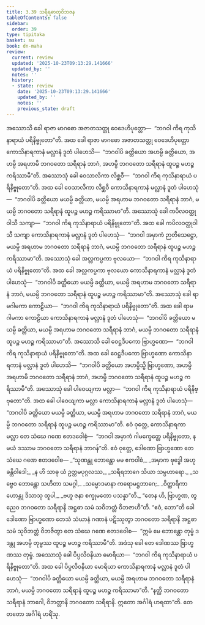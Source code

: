 ```yaml
---
title: 3.39 သရီရဓာတုဝိဘဇန
tableOfContents: false
sidebar:
  order: 39
type: tipitaka
basket: su
book: dn-maha
review:
  current: review
  updated: '2025-10-23T09:13:29.141666'
  updated_by: ''
  notes: ''
  history:
  - state: review
    date: '2025-10-23T09:13:29.141666'
    updated_by: ''
    notes: ''
    previous_state: draft
---
```



<ReviewStatus review={frontmatter.review} showDetails={true} />

<HypothesisAnnotation frontmatter={frontmatter} />

<DynamicBreadcrumb />

<Division number="236" book="dn-maha" e="ch" v="7" p="135">

<Paragraph number="515" book="dn-maha">
အဿောသိ ခေါ ရာဇာ မာဂဓော အဇာတသတ္တု ဝေဒေဟိပုတ္တော—  “ဘဂဝါ ကိရ ကုသိနာရာယံ ပရိနိဗ္ဗုတော”တိ. အထ ခေါ ရာဇာ မာဂဓော အဇာတသတ္တု ဝေဒေဟိပုတ္တော ကောသိနာရကာနံ မလ္လာနံ ဒူတံ ပါဟေသိ—  “ဘဂဝါပိ ခတ္တိယော အဟမ္ပိ ခတ္တိယော, အဟမ္ပိ အရဟာမိ ဘဂဝတော သရီရာနံ ဘာဂံ, အဟမ္ပိ ဘဂဝတော သရီရာနံ ထူပဉ္စ မဟဉ္စ ကရိဿာမီ”တိ.
</Paragraph>

<Paragraph number="516" book="dn-maha">
အဿောသုံ ခေါ ဝေသာလိကာ လိစ္ဆဝီ—  “ဘဂဝါ ကိရ ကုသိနာရာယံ ပရိနိဗ္ဗုတော”တိ. အထ ခေါ ဝေသာလိကာ လိစ္ဆဝီ ကောသိနာရကာနံ မလ္လာနံ ဒူတံ ပါဟေသုံ—  “ဘဂဝါပိ ခတ္တိယော မယမ္ပိ ခတ္တိယာ, မယမ္ပိ အရဟာမ ဘဂဝတော သရီရာနံ ဘာဂံ, မယမ္ပိ ဘဂဝတော သရီရာနံ ထူပဉ္စ မဟဉ္စ ကရိဿာမာ”တိ.
</Paragraph>

<Paragraph number="517" book="dn-maha">
အဿောသုံ ခေါ ကပိလဝတ္ထုဝါသီ သကျာ—  “ဘဂဝါ ကိရ ကုသိနာရာယံ ပရိနိဗ္ဗုတော”တိ. အထ ခေါ ကပိလဝတ္ထုဝါသီ သကျာ ကောသိနာရကာနံ မလ္လာနံ ဒူတံ ပါဟေသုံ—  “ဘဂဝါ အမှာကံ ဉာတိသေဋ္ဌော, မယမ္ပိ အရဟာမ ဘဂဝတော သရီရာနံ ဘာဂံ, မယမ္ပိ ဘဂဝတော သရီရာနံ ထူပဉ္စ မဟဉ္စ ကရိဿာမာ”တိ.
</Paragraph>

<Paragraph number="518" book="dn-maha">
အဿောသုံ ခေါ အလ္လကပ္ပကာ ဗုလယော—  “ဘဂဝါ ကိရ ကုသိနာရာယံ ပရိနိဗ္ဗုတော”တိ. အထ ခေါ အလ္လကပ္ပကာ ဗုလယော ကောသိနာရကာနံ မလ္လာနံ ဒူတံ ပါဟေသုံ—  “ဘဂဝါပိ ခတ္တိယော မယမ္ပိ ခတ္တိယာ, မယမ္ပိ အရဟာမ ဘဂဝတော သရီရာနံ ဘာဂံ, မယမ္ပိ ဘဂဝတော သရီရာနံ ထူပဉ္စ မဟဉ္စ ကရိဿာမာ”တိ.
</Paragraph>

<Paragraph number="519" book="dn-maha">
အဿောသုံ ခေါ ရာမဂါမကာ ကောဠိယာ—  “ဘဂဝါ ကိရ ကုသိနာရာယံ ပရိနိဗ္ဗုတော”တိ. အထ ခေါ ရာမဂါမကာ ကောဠိယာ ကောသိနာရကာနံ မလ္လာနံ ဒူတံ ပါဟေသုံ—  “ဘဂဝါပိ ခတ္တိယော မယမ္ပိ ခတ္တိယာ, မယမ္ပိ အရဟာမ ဘဂဝတော သရီရာနံ ဘာဂံ, မယမ္ပိ ဘဂဝတော သရီရာနံ ထူပဉ္စ မဟဉ္စ ကရိဿာမာ”တိ.
</Paragraph>

<Paragraph number="520" book="dn-maha">
အဿောသိ ခေါ ဝေဋ္ဌဒီပကော ဗြာဟ္မဏော—  “ဘဂဝါ ကိရ ကုသိနာရာယံ ပရိနိဗ္ဗုတော”တိ. အထ ခေါ ဝေဋ္ဌဒီပကော ဗြာဟ္မဏော ကောသိနာရကာနံ မလ္လာနံ ဒူတံ ပါဟေသိ—  “ဘဂဝါပိ ခတ္တိယော အဟမ္ပိသ္မိ ဗြာဟ္မဏော, အဟမ္ပိ အရဟာမိ ဘဂဝတော သရီရာနံ ဘာဂံ, အဟမ္ပိ ဘဂဝတော သရီရာနံ ထူပဉ္စ မဟဉ္စ ကရိဿာမီ”တိ.
</Paragraph>

<Paragraph number="521" book="dn-maha">
အဿောသုံ ခေါ ပါဝေယျကာ မလ္လာ—  “ဘဂဝါ ကိရ ကုသိနာရာယံ ပရိနိဗ္ဗုတော”တိ. အထ ခေါ ပါဝေယျကာ မလ္လာ ကောသိနာရကာနံ မလ္လာနံ ဒူတံ ပါဟေသုံ—  “ဘဂဝါပိ ခတ္တိယော မယမ္ပိ ခတ္တိယာ, မယမ္ပိ အရဟာမ ဘဂဝတော သရီရာနံ ဘာဂံ, မယမ္ပိ ဘဂဝတော သရီရာနံ ထူပဉ္စ မဟဉ္စ ကရိဿာမာ”တိ.
</Paragraph>

<Paragraph number="522" book="dn-maha">
ဧဝံ ဝုတ္တေ, ကောသိနာရကာ မလ္လာ တေ သံဃေ ဂဏေ ဧတဒဝေါစုံ—  “ဘဂဝါ အမှာကံ ဂါမက္ခေတ္တေ ပရိနိဗ္ဗုတော, န မယံ ဒဿာမ ဘဂဝတော သရီရာနံ ဘာဂန်”တိ.
</Paragraph>

</Division>
<Division number="237" book="dn-maha" e="ch" v="7" p="136">

<Paragraph number="523" book="dn-maha">
ဧဝံ ဝုတ္တေ, ဒေါဏော ဗြာဟ္မဏော တေ သံဃေ ဂဏေ ဧတဒဝေါစ—
</Paragraph>

<Paragraph number="524" type="verses" book="dn-maha">
_“သုဏန္တု ဘောန္တော မမ ဧကဝါစံ,_  
_အမှာက ဗုဒ္ဓေါ အဟု ခန္တိဝါဒေါ;_  
_န ဟိ သာဓု ယံ ဥတ္တမပုဂ္ဂလဿ,_  
_သရီရဘာဂေ သိယာ သမ္ပဟာရော._  

</Paragraph>

<Paragraph number="525" type="verses" book="dn-maha">
_သဗ္ဗေဝ ဘောန္တော သဟိတာ သမဂ္ဂါ,_  
_သမ္မောဒမာနာ ကရောမဋ္ဌဘာဂေ;_  
_ဝိတ္ထာရိကာ ဟောန္တု ဒိသာသု ထူပါ,_  
_ဗဟူ ဇနာ စက္ခုမတော ပသန္နာ”တိ._  

</Paragraph>

</Division>
<Division number="238" book="dn-maha" e="ch" v="7" p="137">

<Paragraph number="526" book="dn-maha">
“တေန ဟိ, ဗြာဟ္မဏ, တွညေဝ ဘဂဝတော သရီရာနိ အဋ္ဌဓာ သမံ သဝိဘတ္တံ ဝိဘဇာဟီ”တိ. “ဧဝံ, ဘော”တိ ခေါ ဒေါဏော ဗြာဟ္မဏော တေသံ သံဃာနံ ဂဏာနံ ပဋိဿုတွာ ဘဂဝတော သရီရာနိ အဋ္ဌဓာ သမံ သုဝိဘတ္တံ ဝိဘဇိတွာ တေ သံဃေ ဂဏေ ဧတဒဝေါစ—  “ဣမံ မေ ဘောန္တော တုမ္ဗံ ဒဒန္တု အဟမ္ပိ တုမ္ဗဿ ထူပဉ္စ မဟဉ္စ ကရိဿာမီ”တိ. အဒံသု ခေါ တေ ဒေါဏဿ ဗြာဟ္မဏဿ တုမ္ဗံ.
</Paragraph>

<Paragraph number="527" book="dn-maha">
အဿောသုံ ခေါ ပိပ္ပလိဝနိယာ မောရိယာ—  “ဘဂဝါ ကိရ ကုသိနာရာယံ ပရိနိဗ္ဗုတော”တိ. အထ ခေါ ပိပ္ပလိဝနိယာ မောရိယာ ကောသိနာရကာနံ မလ္လာနံ ဒူတံ ပါဟေသုံ—  “ဘဂဝါပိ ခတ္တိယော မယမ္ပိ ခတ္တိယာ, မယမ္ပိ အရဟာမ ဘဂဝတော သရီရာနံ ဘာဂံ, မယမ္ပိ ဘဂဝတော သရီရာနံ ထူပဉ္စ မဟဉ္စ ကရိဿာမာ”တိ. “နတ္ထိ ဘဂဝတော သရီရာနံ ဘာဂေါ, ဝိဘတ္တာနိ ဘဂဝတော သရီရာနိ. ဣတော အင်္ဂါရံ ဟရထာ”တိ. တေ တတော အင်္ဂါရံ ဟရိံသု.
</Paragraph>
</Division>
